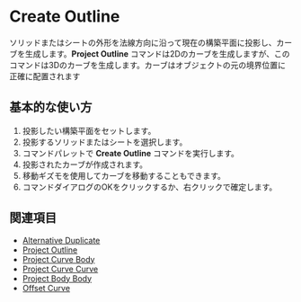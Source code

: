 
# Create Outline

<Reference shortcut="" command="Create Outline" button="" />

ソリッドまたはシートの外形を法線方向に沿って現在の構築平面に投影し、カーブを生成します。**Project Outline** コマンドは2Dのカーブを生成しますが、このコマンドは3Dのカーブを生成します。カーブはオブジェクトの元の境界位置に正確に配置されます

## 基本的な使い方

1. 投影したい構築平面をセットします。
2. 投影するソリッドまたはシートを選択します。
3. コマンドパレットで **Create Outline** コマンドを実行します。
4. 投影されたカーブが作成されます。
5. 移動ギズモを使用してカーブを移動することもできます。
6. コマンドダイアログのOKをクリックするか、右クリックで確定します。

## 関連項目
- [Alternative Duplicate](alternative-duplicate)
- [Project Outline](project-outline)
- [Project Curve Body](project-curve-body)
- [Project Curve Curve](project-curve-curve)
- [Project Body Body](project-body-body)
- [Offset Curve](offset-curve)